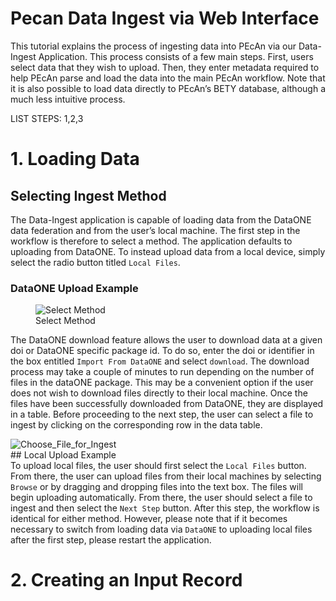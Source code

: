 # Pecan Data Ingest via Web Interface 

This tutorial explains the process of ingesting data into PEcAn via our Data-Ingest Application. This process consists of a few main steps. First, users select data that they wish to upload. Then, they enter metadata required to help PEcAn parse and load the data into the main PEcAn workflow. Note that it is also possible to load data directly to PEcAn's BETY database, although a much less intuitive process.  

LIST STEPS: 1,2,3

# 1. Loading Data

## Selecting Ingest Method
The Data-Ingest application is capable of loading data from the DataONE data federation and from the user's local machine. The first step in the workflow is therefore to select a method. The application defaults to uploading from DataONE. To instead upload data from a local device, simply select the radio button titled `Local Files `. 

### DataONE Upload Example 
![Select Method](images/data-ingest/D1Ingest-1.gif)


The DataONE download feature allows the user to download data at a given doi or DataONE specific package id. To do so, enter the doi or identifier in the box entitled `Import From DataONE` and select `download`. The download process may take a couple of minutes to run depending on the number of files in the dataONE package. This may be a convenient option if the user does not wish to download files directly to their local machine. Once the files have been successfully downloaded from DataONE, they are displayed in a table. Before proceeding to the next step, the user can select a file to ingest by clicking on the corresponding row in the data table. 

![Choose_File_for_Ingest](images/data-ingest/D1Ingest-2.gif)
<br> 
## Local Upload Example 
<br>
To upload local files, the user should first select the `Local Files` button. From there, the user can upload files from their local machines by selecting `Browse` or by dragging and dropping files into the text box. The files will begin uploading automatically. From there, the user should select a file to ingest and then select the `Next Step` button. 
After this step, the workflow is identical for either method. However, please note that if it becomes necessary to switch from loading data via `DataONE` to uploading local files after the first step, please restart the application. 

# 2. Creating an Input Record


